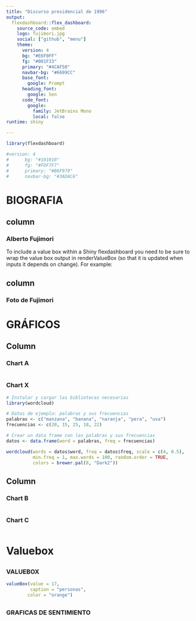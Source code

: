 ```yaml
---
title: "Discurso presidencial de 1996"
output: 
  flexdashboard::flex_dashboard:
    source_code: embed
    logo: fujimori.jpg
    social: ["github", "menu"]
    theme:
      version: 4
      bg: "#E6F0FF"
      fg: "#001F33" 
      primary: "#4CAF50"
      navbar-bg: "#6699CC"
      base_font: 
        google: Prompt
      heading_font:
        google: Sen
      code_font:
        google: 
          family: JetBrains Mono
          local: false
runtime: shiny

---
```


```r
library(flexdashboard)

#version: 4
#      bg: "#101010"
#      fg: "#FDF7F7" 
#      primary: "#B6F979"
#      navbar-bg: "#3ADAC6"

```  

# BIOGRAFIA {data-icon="fa-github"}

column {data-width=400}
---  
### **Alberto Fujimori**  

To include a value box within a Shiny flexdashboard you need to be sure to wrap the value box output in renderValueBox (so that it is updated when inputs it depends on change). For example:  

column {data-width=600}  
---  

### **Foto de Fujimori**  

  
# GRÁFICOS {data-icon="ion-ios-star-half"}  

Column {data-width=650 .tabset}
-----------------------------------------------------------------------

### Chart A

```r

```  

### Chart X
```r
# Instalar y cargar las bibliotecas necesarias
library(wordcloud)

# Datos de ejemplo: palabras y sus frecuencias
palabras <- c("manzana", "banana", "naranja", "pera", "uva")
frecuencias <- c(20, 15, 25, 18, 22)

# Crear un data frame con las palabras y sus frecuencias
datos <- data.frame(word = palabras, freq = frecuencias)

wordcloud(words = datos$word, freq = datos$freq, scale = c(4, 0.5), 
          min.freq = 1, max.words = 100, random.order = TRUE, 
          colors = brewer.pal(8, "Dark2"))

```


Column {data-width=350}
-----------------------------------------------------------------------

### Chart B

```r

```

### Chart C

```r

```  

# Valuebox {data-orientation="rows" data-icon="ion-erlenmeyer-flask"}

## {data-height=300}  

### **VALUEBOX**  

```r
valueBox(value = 17,
         caption = "personas",
        color = "orange")
```  

## {data-height=700}  

### **GRAFICAS DE SENTIMIENTO**  

```r

```








